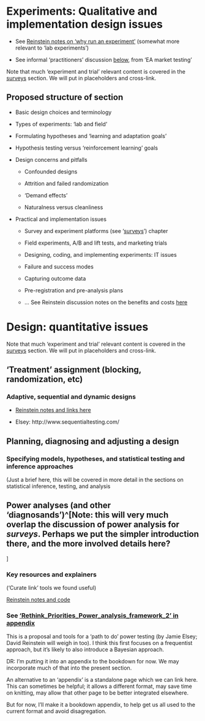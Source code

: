 # Experiments: Qualitative and implementation design issues {#expt-qual-imp}

- See [Reinstein notes on 'why run an experiment'](https://daaronr.github.io/metrics_discussion/why-experiment-design.html#why-run-an-experiment-or-study) (somewhat more relevant to 'lab experiments')

- See informal 'practitioners' discussion [below](#eamt-qual), from 'EA market testing'

::: {.alert .alert-secondary}
 

Note that much 'experiment and trial' relevant content is covered in the [surveys](#surveys) section. We will put in placeholders and cross-link.

 
:::


## Proposed structure of section

- Basic design choices and terminology

- Types of experiments: 'lab and field'

- Formulating hypotheses and 'learning and adaptation goals'

- Hypothesis testing versus 'reinforcement learning' goals

- Design concerns and pitfalls

  - Confounded designs

  - Attrition and failed randomization

  - 'Demand effects'

  - Naturalness versus cleanliness

- Practical and implementation issues

    - Survey and experiment platforms (see '[surveys](#surveys)') chapter

    - Field experiments, A/B and lift tests, and marketing trials

    - Designing, coding, and implementing experiments: IT issues

    - Failure and success modes

    - Capturing outcome data

    - Pre-registration and pre-analysis plans

    - ... See Reinstein discussion notes on the benefits and costs [here](https://daaronr.github.io/metrics_discussion/quant-design-power.html#the-benefits-and-costs-of-pre-registration-a-typical-discussion)

# Design: quantitative issues {#expt-quant}

::: {.alert .alert-secondary}
 

Note that much 'experiment and trial' relevant content is covered in the [surveys](#surveys) section. We will put in placeholders and cross-link.

 
:::

## 'Treatment' assignment (blocking, randomization, etc)


### Adaptive, sequential and dynamic designs

- [Reinstein notes and links here](https://daaronr.github.io/metrics_discussion/quant-design-power.html#quant_design_power)

- Elsey: http://www.sequentialtesting.com/


## Planning, diagnosing and adjusting a design

### Specifying models, hypotheses, and statistical testing and inference approaches

(Just a brief here, this will be covered in more detail in the sections on statistical inference, testing, and analysis

## Power analyses (and other 'diagnosands')^[Note: this will very much overlap the discussion of power analysis for *surveys*. Perhaps we put the simpler introduction there, and the more involved details here?
]


### Key resources and explainers

('Curate link' tools we found useful)

[Reinstein notes and code](https://daaronr.github.io/metrics_discussion/power.html)



### See ['Rethink_Priorities_Power_analysis_framework_2' in  appendix](#power-workflow)

This is a proposal and tools for a 'path to do' power testing (by Jamie Elsey; David Reinstein will weigh in too). I think this first focuses on a frequentist approach, but it's likely to also introduce a Bayesian approach.

::: {.alert .alert-secondary}
 

DR: I'm putting it into an appendix to the bookdown for now. We may incorporate much of that into the present section.

An alternative to an 'appendix' is a standalone page which we can link here. This can sometimes be helpful; it allows a different format, may save time on knitting, may allow that other page to be better integrated elsewhere.

But for now, I'll make it a bookdown appendix, to help get us all used to the current format and avoid disagregation.

 
:::

